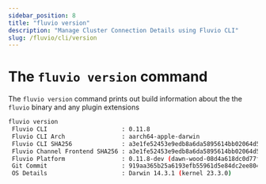 ```yaml
---
sidebar_position: 8
title: "fluvio version"
description: "Manage Cluster Connection Details using Fluvio CLI"
slug: /fluvio/cli/version
---
```


# The `fluvio version` command

The `fluvio version` command prints out build information about the the
`fluvio` binary and any plugin extensions

```bash title="connector-example.yaml" copy="fl"
fluvio version
 Fluvio CLI                     : 0.11.8
 Fluvio CLI Arch                : aarch64-apple-darwin
 Fluvio CLI SHA256              : a3e1fe52453e9edb8a6da5895614bb02064d5ec91032713904add50a8686c11e
 Fluvio Channel Frontend SHA256 : a3e1fe52453e9edb8a6da5895614bb02064d5ec91032713904add50a8686c11e
 Fluvio Platform                : 0.11.8-dev (dawn-wood-08d4a618dc0d77fbcd676353de982ae8)
 Git Commit                     : 919aa365b25a6193efb55961d5e84dc2ee804100
 OS Details                     : Darwin 14.3.1 (kernel 23.3.0)
```
